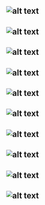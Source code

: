 
![alt text](https://firebasestorage.googleapis.com/v0/b/ost-project-cd081.appspot.com/o/Hack%2FScreenshot%20(21).jpg?alt=media&token=0ab9ed4e-6bb1-4bd4-b77e-77ee047adf50 "Logo Title Text 1")
---
![alt text](https://firebasestorage.googleapis.com/v0/b/ost-project-cd081.appspot.com/o/Hack%2FScreenshot%20(22).jpg?alt=media&token=d722c817-69f5-4532-ab5f-737bf0e5fafc "Logo Title Text 1")
---
![alt text](https://firebasestorage.googleapis.com/v0/b/ost-project-cd081.appspot.com/o/Hack%2FScreenshot%20(23).jpg?alt=media&token=f29bd200-ccbc-4c25-80f4-da0b1403d342 "Logo Title Text 1")
---
![alt text](https://firebasestorage.googleapis.com/v0/b/ost-project-cd081.appspot.com/o/Hack%2FScreenshot%20(24).jpg?alt=media&token=e07079be-2534-4704-803d-6467f2e09797 "Logo Title Text 1")
---
![alt text](https://firebasestorage.googleapis.com/v0/b/ost-project-cd081.appspot.com/o/Hack%2FScreenshot%20(25).jpg?alt=media&token=8d56c5fc-d13c-4d7f-88e1-8b221e3a239d "Logo Title Text 1")
---
![alt text](https://firebasestorage.googleapis.com/v0/b/ost-project-cd081.appspot.com/o/Hack%2FScreenshot%20(26).jpg?alt=media&token=527da875-5e09-4f62-9740-7d7efdbf03d4 "Logo Title Text 1")
---
![alt text](https://firebasestorage.googleapis.com/v0/b/ost-project-cd081.appspot.com/o/Hack%2FScreenshot%20(27).jpg?alt=media&token=2a589b28-67c5-4b78-9f3b-05303a5bc9e9 "Logo Title Text 1")
---
![alt text](https://firebasestorage.googleapis.com/v0/b/ost-project-cd081.appspot.com/o/Hack%2FScreenshot%20(28).jpg?alt=media&token=2e899770-93e7-4c60-b80e-9daa75a42001 "Logo Title Text 1")
---
![alt text](https://firebasestorage.googleapis.com/v0/b/ost-project-cd081.appspot.com/o/Hack%2FScreenshot%20(29).jpg?alt=media&token=07a9cff0-6b06-4db3-9d75-958048d8b677 "Logo Title Text 1")
---
![alt text](https://firebasestorage.googleapis.com/v0/b/ost-project-cd081.appspot.com/o/Hack%2FScreenshot%20(30).jpg?alt=media&token=70dddc9e-11ca-4334-88a0-eca621c05809 "Logo Title Text 1")
--
